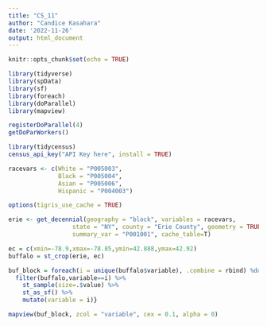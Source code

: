 ```yaml
---
title: "CS_11"
author: "Candice Kasahara"
date: '2022-11-26'
output: html_document
---
```


```r
knitr::opts_chunk$set(echo = TRUE)
```

```r
library(tidyverse)
library(spData)
library(sf)
library(foreach)
library(doParallel)
library(mapview)

registerDoParallel(4)
getDoParWorkers()
```

```r
library(tidycensus)
census_api_key("API Key here", install = TRUE)
```

```r
racevars <- c(White = "P005003", 
              Black = "P005004", 
              Asian = "P005006", 
              Hispanic = "P004003")

options(tigris_use_cache = TRUE)

erie <- get_decennial(geography = "block", variables = racevars, 
                  state = "NY", county = "Erie County", geometry = TRUE,
                  summary_var = "P001001", cache_table=T) 

```

```r
ec = c(xmin=-78.9,xmax=-78.85,ymin=42.888,ymax=42.92)
buffalo = st_crop(erie, ec)
```

```r
buf_block = foreach(i = unique(buffalo$variable), .combine = rbind) %do% {
  filter(buffalo,variable==i) %>%
    st_sample(size=.$value) %>%
    st_as_sf() %>%
    mutate(variable = i)}
```

```r
mapview(buf_block, zcol = "variable", cex = 0.1, alpha = 0)
```
